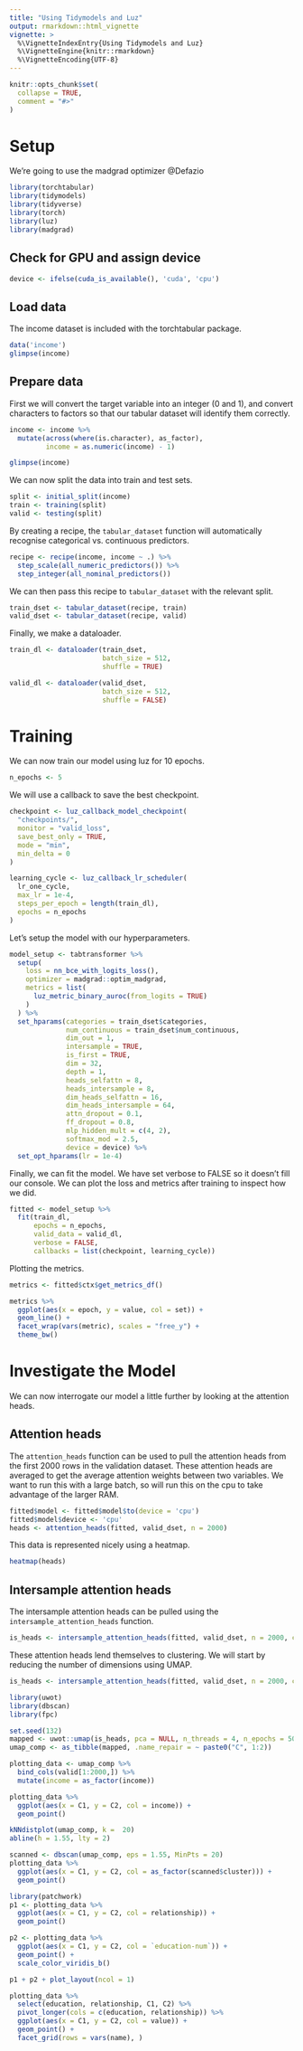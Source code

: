 ```yaml
---
title: "Using Tidymodels and Luz"
output: rmarkdown::html_vignette
vignette: >
  %\VignetteIndexEntry{Using Tidymodels and Luz}
  %\VignetteEngine{knitr::rmarkdown}
  %\VignetteEncoding{UTF-8}
---
```


```r
knitr::opts_chunk$set(
  collapse = TRUE,
  comment = "#>"
)
```

# Setup

We're going to use the madgrad optimizer @Defazio

```r
library(torchtabular)
library(tidymodels)
library(tidyverse)
library(torch)
library(luz)
library(madgrad)
```

## Check for GPU and assign device

```r
device <- ifelse(cuda_is_available(), 'cuda', 'cpu')
```

## Load data

The income dataset is included with the torchtabular package.

```r
data('income')
glimpse(income)
```

## Prepare data

First we will convert the target variable into an integer (0 and 1), and convert characters to factors so that our tabular dataset will identify them correctly.

```r
income <- income %>%
  mutate(across(where(is.character), as_factor),
         income = as.numeric(income) - 1)

glimpse(income)
```

We can now split the data into train and test sets.

```r
split <- initial_split(income)
train <- training(split)
valid <- testing(split)
```

By creating a recipe, the `tabular_dataset` function will automatically recognise categorical vs. continuous predictors.

```r
recipe <- recipe(income, income ~ .) %>%
  step_scale(all_numeric_predictors()) %>%
  step_integer(all_nominal_predictors())
```

We can then pass this recipe to `tabular_dataset` with the relevant split.

```r
train_dset <- tabular_dataset(recipe, train)
valid_dset <- tabular_dataset(recipe, valid)
```

Finally, we make a dataloader.

```r
train_dl <- dataloader(train_dset,
                       batch_size = 512,
                       shuffle = TRUE)

valid_dl <- dataloader(valid_dset,
                       batch_size = 512,
                       shuffle = FALSE)
```

# Training

We can now train our model using luz for 10 epochs.

```r
n_epochs <- 5
```

We will use a callback to save the best checkpoint.

```r
checkpoint <- luz_callback_model_checkpoint(
  "checkpoints/",
  monitor = "valid_loss",
  save_best_only = TRUE,
  mode = "min",
  min_delta = 0
)

learning_cycle <- luz_callback_lr_scheduler(
  lr_one_cycle,
  max_lr = 1e-4,
  steps_per_epoch = length(train_dl),
  epochs = n_epochs
)
```

Let's setup the model with our hyperparameters.

```r
model_setup <- tabtransformer %>%
  setup(
    loss = nn_bce_with_logits_loss(),
    optimizer = madgrad::optim_madgrad,
    metrics = list(
      luz_metric_binary_auroc(from_logits = TRUE)
    )
  ) %>%
  set_hparams(categories = train_dset$categories,
              num_continuous = train_dset$num_continuous,
              dim_out = 1,
              intersample = TRUE,
              is_first = TRUE,
              dim = 32,
              depth = 1,
              heads_selfattn = 8,
              heads_intersample = 8,
              dim_heads_selfattn = 16,
              dim_heads_intersample = 64,
              attn_dropout = 0.1,
              ff_dropout = 0.8,
              mlp_hidden_mult = c(4, 2),
              softmax_mod = 2.5,
              device = device) %>%
  set_opt_hparams(lr = 1e-4)
```

Finally, we can fit the model. We have set verbose to FALSE so it doesn't fill our console. We can plot the loss and metrics after training to inspect how we did.

```r
fitted <- model_setup %>% 
  fit(train_dl,
      epochs = n_epochs,
      valid_data = valid_dl,
      verbose = FALSE,
      callbacks = list(checkpoint, learning_cycle))
```

Plotting the metrics.

```r
metrics <- fitted$ctx$get_metrics_df()

metrics %>% 
  ggplot(aes(x = epoch, y = value, col = set)) + 
  geom_line() + 
  facet_wrap(vars(metric), scales = "free_y") +
  theme_bw()
```

# Investigate the Model

We can now interrogate our model a little further by looking at the attention heads.

## Attention heads
The `attention_heads` function can be used to pull the attention heads from the 
first 2000 rows in the validation dataset.
These attention heads are averaged to get the average attention weights between 
two variables.
We want to run this with a large batch, so will run this on the cpu to take 
advantage of the larger RAM.

```r
fitted$model <- fitted$model$to(device = 'cpu')
fitted$model$device <- 'cpu'
heads <- attention_heads(fitted, valid_dset, n = 2000)
```

This data is represented nicely using a heatmap.
```r
heatmap(heads)
```

## Intersample attention heads

The intersample attention heads can be pulled using the `intersample_attention_heads` function.
```r
is_heads <- intersample_attention_heads(fitted, valid_dset, n = 2000, cut = 0.99)
```

These attention heads lend themselves to clustering. We will start by reducing the number of dimensions using UMAP.

```r
is_heads <- intersample_attention_heads(fitted, valid_dset, n = 2000, cut = 0.95)

library(uwot)
library(dbscan)
library(fpc)

set.seed(132)
mapped <- uwot::umap(is_heads, pca = NULL, n_threads = 4, n_epochs = 500, spread = 3, min_dist = 0.001)
umap_comp <- as_tibble(mapped, .name_repair = ~ paste0("C", 1:2))

plotting_data <- umap_comp %>% 
  bind_cols(valid[1:2000,]) %>% 
  mutate(income = as_factor(income))

plotting_data %>% 
  ggplot(aes(x = C1, y = C2, col = income)) +
  geom_point()
```


```r
kNNdistplot(umap_comp, k =  20)
abline(h = 1.55, lty = 2)
```



```r
scanned <- dbscan(umap_comp, eps = 1.55, MinPts = 20)
plotting_data %>% 
  ggplot(aes(x = C1, y = C2, col = as_factor(scanned$cluster))) +
  geom_point()
```
```r
library(patchwork)
p1 <- plotting_data %>% 
  ggplot(aes(x = C1, y = C2, col = relationship)) +
  geom_point()

p2 <- plotting_data %>% 
  ggplot(aes(x = C1, y = C2, col = `education-num`)) +
  geom_point() +
  scale_color_viridis_b()

p1 + p2 + plot_layout(ncol = 1)
```


```r
plotting_data %>% 
  select(education, relationship, C1, C2) %>% 
  pivot_longer(cols = c(education, relationship)) %>% 
  ggplot(aes(x = C1, y = C2, col = value)) +
  geom_point() +
  facet_grid(rows = vars(name), )
```




